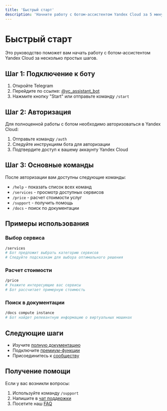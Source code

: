```yaml
---
title: 'Быстрый старт'
description: 'Начните работу с ботом-ассистентом Yandex Cloud за 5 минут'
---
```


# Быстрый старт

Это руководство поможет вам начать работу с ботом-ассистентом Yandex Cloud за несколько простых шагов.

## Шаг 1: Подключение к боту

1. Откройте Telegram
2. Перейдите по ссылке: [@yc_assistant_bot](https://t.me/yc_assistant_bot)
3. Нажмите кнопку "Start" или отправьте команду `/start`

## Шаг 2: Авторизация

Для полноценной работы с ботом необходимо авторизоваться в Yandex Cloud:

1. Отправьте команду `/auth`
2. Следуйте инструкциям бота для авторизации
3. Подтвердите доступ к вашему аккаунту Yandex Cloud

## Шаг 3: Основные команды

После авторизации вам доступны следующие команды:

- `/help` - показать список всех команд
- `/services` - просмотр доступных сервисов
- `/price` - расчет стоимости услуг
- `/support` - получить помощь
- `/docs` - поиск по документации

## Примеры использования

### Выбор сервиса

```bash
/services
# Бот предложит выбрать категорию сервисов
# Следуйте подсказкам для выбора оптимального решения
```

### Расчет стоимости

```bash
/price
# Укажите интересующие вас сервисы
# Бот рассчитает примерную стоимость
```

### Поиск в документации

```bash
/docs compute instance
# Бот найдет релевантную информацию о виртуальных машинах
```

## Следующие шаги

- Изучите [полную документацию](/docs/essentials/services)
- Подключите [премиум-функции](/docs/premium)
- Присоединитесь к [сообществу](https://t.me/yc_assistant_community)

## Получение помощи

Если у вас возникли вопросы:

1. Используйте команду `/support`
2. Напишите в [чат поддержки](https://t.me/yc_assistant_support)
3. Посетите наш [FAQ](/docs/faq)
